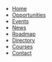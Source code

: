 - [Home](/)
- [Opportunities](/opportunities)
- [Events](/events)
- [News](/articles)
- [Roadmap](/roadmap)
- [Directory](/directory)
- [Courses](/courses)
- [Contact](/contact)
